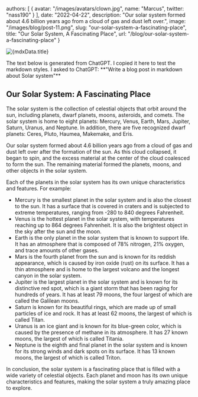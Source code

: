 
  authors: [
    {
      avatar: "/images/avatars/clown.jpg",
      name: "Marcus",
      twitter: "nass190"
    }
  ],
  date: "2022-04-22",
  description: "Our solar system formed about 4.6 billion years ago from a cloud of gas and dust left over.",
  image: "/images/blog/post-11.png",
  slug: "our-solar-system-a-fascinating-place",
  title: "Our Solar System, A Fascinating Place",
  url: "/blog/our-solar-system-a-fascinating-place"
}


<PostHeader post={mdxData} />

<img
  src={mdxData.image}
  alt={mdxData.title}
  width={720}
  height={720}
  className="rounded-md border bg-slate-800 transition-colors"
  priority="true"
/>

<Callout>
  The text below is generated from ChatGPT. I copied it here to test the
  markdown styles. I asked to ChatGPT: **"Write a blog post in markdown about
  Solar system"**
</Callout>

## Our Solar System: A Fascinating Place

The solar system is the collection of celestial objects that orbit around the sun, including planets, dwarf planets, moons, asteroids, and comets. The solar system is home to eight planets: Mercury, Venus, Earth, Mars, Jupiter, Saturn, Uranus, and Neptune. In addition, there are five recognized dwarf planets: Ceres, Pluto, Haumea, Makemake, and Eris.

Our solar system formed about 4.6 billion years ago from a cloud of gas and dust left over after the formation of the sun. As this cloud collapsed, it began to spin, and the excess material at the center of the cloud coalesced to form the sun. The remaining material formed the planets, moons, and other objects in the solar system.

Each of the planets in the solar system has its own unique characteristics and features. For example:

- Mercury is the smallest planet in the solar system and is also the closest to the sun. It has a surface that is covered in craters and is subjected to extreme temperatures, ranging from -280 to 840 degrees Fahrenheit.
- Venus is the hottest planet in the solar system, with temperatures reaching up to 864 degrees Fahrenheit. It is also the brightest object in the sky after the sun and the moon.
- Earth is the only planet in the solar system that is known to support life. It has an atmosphere that is composed of 78% nitrogen, 21% oxygen, and trace amounts of other gases.
- Mars is the fourth planet from the sun and is known for its reddish appearance, which is caused by iron oxide (rust) on its surface. It has a thin atmosphere and is home to the largest volcano and the longest canyon in the solar system.
- Jupiter is the largest planet in the solar system and is known for its distinctive red spot, which is a giant storm that has been raging for hundreds of years. It has at least 79 moons, the four largest of which are called the Galilean moons.
- Saturn is known for its beautiful rings, which are made up of small particles of ice and rock. It has at least 62 moons, the largest of which is called Titan.
- Uranus is an ice giant and is known for its blue-green color, which is caused by the presence of methane in its atmosphere. It has 27 known moons, the largest of which is called Titania.
- Neptune is the eighth and final planet in the solar system and is known for its strong winds and dark spots on its surface. It has 13 known moons, the largest of which is called Triton.

In conclusion, the solar system is a fascinating place that is filled with a wide variety of celestial objects. Each planet and moon has its own unique characteristics and features, making the solar system a truly amazing place to explore.
